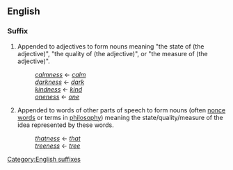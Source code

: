==English==
===Suffix===
[[Category:English suffixes]]
#Appended to adjectives to form nouns meaning "the state of (the adjective)", "the quality of (the adjective)", or "the measure of (the adjective)".
#:''[[calmness]]'' &larr; ''[[calm]]''
#:''[[darkness]]'' &larr; ''[[dark]]''
#:''[[kindness]]'' &larr; ''[[kind]]''
#:''[[oneness]]'' &larr; ''[[one]]''
#Appended to words of other parts of speech to form nouns (often [[nonce word]]s or terms in [[philosophy]]) meaning the state/quality/measure of the idea represented by these words.
#:''[[thatness]]'' &larr; ''[[that]]'' 
#:''[[treeness]]'' &larr; ''[[tree]]''